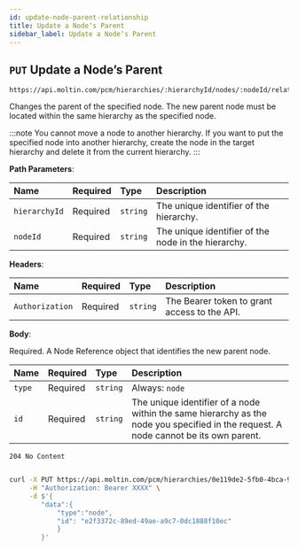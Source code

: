 ```yaml
---
id: update-node-parent-relationship
title: Update a Nodeʼs Parent
sidebar_label: Update a Nodeʼs Parent
---
```


## `PUT` Update a Nodeʼs Parent

```http
https://api.moltin.com/pcm/hierarchies/:hierarchyId/nodes/:nodeId/relationships/parent
```

Changes the parent of the specified node. The new parent node must be located within the same hierarchy as the specified node.

:::note
You cannot move a node to another hierarchy. If you want to put the specified node into another hierarchy, create the node in the target hierarchy and delete it from the current hierarchy.
:::

<!--DOCUSAURUS_CODE_TABS-->

<!-- Request -->

**Path Parameters**:

| Name | Required | Type | Description |
| :--- | :--- | :--- | :--- |
| `hierarchyId` | Required | `string` | The unique identifier of the hierarchy. |
| `nodeId` | Required | `string` | The unique identifier of the node in the hierarchy. |

**Headers**:

| Name | Required | Type | Description |
| :--- | :--- | :--- | :--- |
| `Authorization` | Required | `string` | The Bearer token to grant access to the API. |

**Body**:

Required. A Node Reference object that identifies the new parent node.

| Name | Required | Type | Description |
| :--- | :--- | :--- | :--- |
| `type` | Required | `string` | Always: `node` |
| `id` | Required | `string` | The unique identifier of a node within the same hierarchy as the node you specified in the request. A node cannot be its own parent. |

<!-- Response - PCM -->

`204 No Content`

```json

```

<!--END_DOCUSAURUS_CODE_TABS-->

<!--DOCUSAURUS_CODE_TABS-->

<!--cURL-->

```bash
curl -X PUT https://api.moltin.com/pcm/hierarchies/0e119de2-5fb0-4bca-9b84-b3fc6c903007/nodes/de3c3590-4138-4943-b04d-d7b7dc48fa54/relationships/parent \
     -H "Authorization: Bearer XXXX" \
     -d $'{
        "data":{
            "type":"node",
            "id": "e2f3372c-89ed-49ae-a9c7-0dc1888f10ec"
            }
        }'
```

<!--END_DOCUSAURUS_CODE_TABS-->
